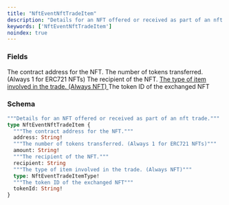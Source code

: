 ```yaml
---
title: "NftEventNftTradeItem"
description: "Details for an NFT offered or received as part of an nft trade."
keywords: ['NftEventNftTradeItem']
noindex: true
---
```


### Fields

<ResponseField name="address" type="String!" required>
  The contract address for the NFT.
</ResponseField>

<ResponseField name="amount" type="String!" required>
  The number of tokens transferred. (Always 1 for ERC721 NFTs)
</ResponseField>

<ResponseField name="recipient" type="String">
  The recipient of the NFT.
</ResponseField>

<a href="/api-reference/types/nfteventtradeitemtype">
  <ResponseField name="type" type="NftEventTradeItemType!" required>
    The type of item involved in the trade. (Always NFT)
  </ResponseField>
</a>

<ResponseField name="tokenId" type="String!" required>
  The token ID of the exchanged NFT
</ResponseField>

### Schema


```graphql 
"""Details for an NFT offered or received as part of an nft trade."""
type NftEventNftTradeItem {
  """The contract address for the NFT."""
  address: String!
  """The number of tokens transferred. (Always 1 for ERC721 NFTs)"""
  amount: String!
  """The recipient of the NFT."""
  recipient: String
  """The type of item involved in the trade. (Always NFT)"""
  type: NftEventTradeItemType!
  """The token ID of the exchanged NFT"""
  tokenId: String!
}
```
